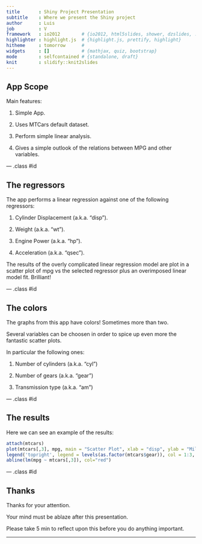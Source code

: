 ```yaml
---
title       : Shiny Project Presentation
subtitle    : Where we present the Shiny project
author      : Luis
job         : V
framework   : io2012        # {io2012, html5slides, shower, dzslides, ...}
highlighter : highlight.js  # {highlight.js, prettify, highlight}
hitheme     : tomorrow      # 
widgets     : []            # {mathjax, quiz, bootstrap}
mode        : selfcontained # {standalone, draft}
knit        : slidify::knit2slides
---
```


## App Scope

Main features:

1. Simple App.

2. Uses MTCars default dataset.

3. Perform simple linear analysis.

4. Gives a simple outlook of the relations between MPG and other variables.

--- .class #id 

## The regressors

The app performs a linear regression against one of the following regressors:

1. Cylinder Displacement (a.k.a. "disp").

2. Weight (a.k.a. "wt").

3. Engine Power (a.k.a. "hp").

4. Acceleration (a.k.a. "qsec").

The results of the overly complicated linear regression model are plot in a scatter plot of mpg vs the selected regressor plus an overimposed linear model fit. Brilliant!

--- .class #id

## The colors

The graphs from this app have colors! Sometimes more than two.

Several variables can be choosen in order to spice up even more the fantastic scatter plots.

In particular the following ones:

1. Number of cylinders (a.k.a. "cyl")

2. Number of gears (a.k.a. "gear")

3. Transmission type (a.k.a. "am")

--- .class #id

## The results

Here we can see an example of the results:

```r
attach(mtcars)
plot(mtcars[,3], mpg, main = "Scatter Plot", xlab = "disp", ylab = "Miles per Gallon", pch = 19, col = as.factor(mtcars$gear))
legend('topright', legend = levels(as.factor(mtcars$gear)), col = 1:3, cex = 0.8, pch = 1, title = "Number of gears")
abline(lm(mpg ~ mtcars[,3]), col="red") 
```

--- .class #id

## Thanks

Thanks for your attention.

Your mind must be ablaze after this presentation.

Please take 5 min to reflect upon this before you do anything important.

---
